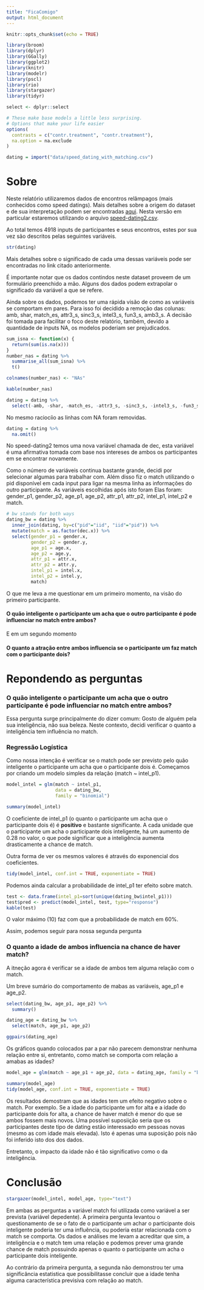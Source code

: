 ```yaml
---
title: "FicaComigo"
output: html_document
---
```


```r
knitr::opts_chunk$set(echo = TRUE)

library(broom)
library(dplyr)
library(GGally)
library(ggplot2)
library(knitr)
library(modelr)
library(pscl)
library(rio)
library(stargazer)
library(tidyr)

select <- dplyr::select

# These make base models a little less surprising.
# Options that make your life easier
options(
  contrasts = c("contr.treatment", "contr.treatment"),
  na.option = na.exclude
)

dating = import("data/speed_dating_with_matching.csv")
```

# Sobre

Neste relatório utilizaremos dados de encontros relâmpagos (mais conhecidos como speed datings). Mais detalhes sobre a origem do dataset e de sua interpretação podem ser encontradas [aqui](https://github.com/nazareno/ciencia-de-dados-1/tree/master/5-regressao/speed-dating). Nesta versão em particular estaremos utilizando o arquivo [speed-dating2.csv](https://github.com/nazareno/ciencia-de-dados-1/blob/master/5-regressao/speed-dating/speed-dating2.csv).

Ao total temos 4918 inputs de participantes e seus encontros, estes por sua vez são descritos pelas seguintes variáveis.

```r
str(dating)
```

Mais detalhes sobre o significado de cada uma dessas variáveis pode ser encontradas no link citado anteriormente.

É importante notar que os dados contindos neste dataset proveem de um formulário preenchido a mão. Alguns dos dados podem extrapolar o significado da variável a que se refere.

Ainda sobre os dados, podemos ter uma rápida visão de como as variáveis se comportam em pares. Para isso foi decidido a remoção das colunas: amb, shar, match_es, attr3_s, sinc3_s, intel3_s, fun3_s, amb3_s. A decisão foi tomada para facilitar o foco deste relatório, também, devido a quantidade de inputs NA, os modelos poderiam ser prejudicados.

```r
sum_isna <- function(x) {
  return(sum(is.na(x)))
}
number_nas = dating %>%
  summarise_all(sum_isna) %>%
  t()

colnames(number_nas) <- "NAs"

kable(number_nas)

dating = dating %>%
  select(-amb, -shar, -match_es, -attr3_s, -sinc3_s, -intel3_s, -fun3_s, -amb3_s)
```

No mesmo raciocíio as linhas com NA foram removidas.

```r
dating = dating %>%
  na.omit()
```

No speed-dating2 temos uma nova variável chamada de dec, esta variável é uma afirmativa tomada com base nos intereses de ambos os participantes em se encontrar novamente.

Como o número de variáveis continua bastante grande, decidi por selecionar algumas para trabalhar com. Além disso fiz o match utilizando o pid disponível em cada input para ligar na mesma linha as informações do outro participante. As variáveis escolhidas após isto foram Elas foram: gender_p1, gender_p2, age_p1, age_p2, attr_p1, attr_p2, intel_p1, intel_p2 e match.

```r
# bw stands for both ways
dating_bw = dating %>%
  inner_join(dating, by=c("pid"="iid", "iid"="pid")) %>%
  mutate(match = as.factor(dec.x)) %>%
  select(gender_p1 = gender.x,
         gender_p2 = gender.y,
         age_p1 = age.x,
         age_p2 = age.y,
         attr_p1 = attr.x,
         attr_p2 = attr.y,
         intel_p1 = intel.x,
         intel_p2 = intel.y,
         match)
```

O que me leva a me questionar em um primeiro momento, na visão do primeiro participante.

#### O quão inteligente o participante um acha que o outro participante é pode influenciar no match entre ambos?

E em um segundo momento

#### O quanto a atração entre ambos influencia se o participante um faz match com o participante dois?

# Repondendo as perguntas
### O quão inteligente o participante um acha que o outro participante é pode influenciar no match entre ambos?

Essa pergunta surge principalmente do dizer comum: Gosto de alguém pela sua inteligência, não sua beleza. Neste contexto, decidi verificar o quanto a inteligência tem influência no match.

### Regressão Logística

Como nossa intenção é verificar se o match pode ser previsto pelo quão inteligente o participante um acha que o participante dois é. Começamos por criando um modelo simples da relação (match ~ intel_p1). 

```r
model_intel = glm(match ~ intel_p1, 
                  data = dating_bw, 
                  family = "binomial")

summary(model_intel)
```

O coeficiente de intel_p1 (o quanto o participante um acha que o participante dois é) é **positivo** e bastante significante. A cada unidade que o participante um acha o participante dois inteligente, há um aumento de 0.28 no valor, o que pode significar que a inteligência aumenta drasticamente a chance de match.

Outra forma de ver os mesmos valores é através do exponencial dos coeficientes.

```r
tidy(model_intel, conf.int = TRUE, exponentiate = TRUE)
```

Podemos ainda calcular a probabilidade de intel_p1 ter efeito sobre match.

```r
test <- data.frame(intel_p1=sort(unique(dating_bw$intel_p1)))
test$pred <- predict(model_intel, test, type="response")
kable(test)
```

O valor máximo (10) faz com que a probabilidade de match em 60%.

Assim, podemos seguir para nossa segunda pergunta

### O quanto a idade de ambos influencia na chance de haver match?

A itneção agora é verificar se a idade de ambos tem alguma relação com o match.

Um breve sumário do comportamento de mabas as variáveis, age_p1 e age_p2.

```r
select(dating_bw, age_p1, age_p2) %>%
  summary()

dating_age = dating_bw %>%
  select(match, age_p1, age_p2)

ggpairs(dating_age)
```

Os gráficos quando colocados par a par não parecem demonstrar nenhuma relação entre si, entretanto, como match se comporta com relação a amabas as idades?

```r
model_age = glm(match ~ age_p1 + age_p2, data = dating_age, family = "binomial")

summary(model_age)
tidy(model_age, conf.int = TRUE, exponentiate = TRUE)
```

Os resultados demostram que as idades tem um efeito negativo sobre o match. Por exemplo. Se a idade do participante um for alta e a idade do participante dois for alta, a chance de haver match é menor do que se ambos fossem mais novos. Uma possível suposiição seria que os participantes deste tipo de dating estão interessado em pessoas novas (mesmo as com idade mais elevada). Isto é apenas uma suposição pois não foi inferido isto dos dos dados.

Entretanto, o impacto da idade não é tão significativo como o da inteligência.

# Conclusão

```r
stargazer(model_intel, model_age, type="text")
```

Em ambas as perguntas a variável match foi utilizada como variável a ser prevista (variável depedente). A primeira pergunta levantou o questionamento de se o fato de o participante um achar o participante dois inteligente poderia ter uma influência, ou poderia estar relacionada com o match se comporta. Os dados e análises me levam a acreditar que sim, a inteligência e o match tem uma relação e podemos prever uma grande chance de match possuindo apenas o quanto o participante um acha o participante dois inteligente.

Ao contrário da primeira pergunta, a segunda não demonstrou ter uma significância estatistica que possibilitasse concluir que a idade tenha alguma característica previsiva com relação ao match.